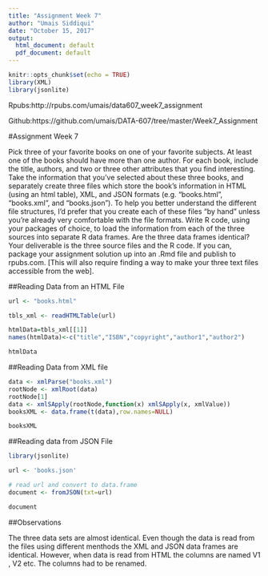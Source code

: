 ```yaml
---
title: "Assignment Week 7"
author: "Umais Siddiqui"
date: "October 15, 2017"
output:
  html_document: default
  pdf_document: default
---
```


```r
knitr::opts_chunk$set(echo = TRUE)
library(XML)
library(jsonlite)
```

Rpubs:http://rpubs.com/umais/data607_week7_assignment


Github:https://github.com/umais/DATA-607/tree/master/Week7_Assignment


#Assignment Week 7

Pick three of your favorite books on one of your favorite subjects.   At least one of the books should have more than one author.  For each book, include the title, authors, and two or three other attributes that you find interesting. Take the information that you've selected about these three books, and separately create three files which store the book's information in HTML (using an html table), XML, and JSON formats (e.g.  "books.html", "books.xml", and "books.json").  To help you better understand the different file structures, I'd prefer that you create each of these files "by hand" unless you're already very comfortable with the file formats. Write R code, using your packages of choice, to load the information from each of the three sources into separate R data frames.   Are the three data frames identical? Your deliverable is the three source files and the R code.  If you can, package your assignment solution up into an .Rmd file and publish to rpubs.com.  [This will also require finding a way to make your three text files accessible from the web]. 

##Reading Data from an HTML File
```r
url <- "books.html"

tbls_xml <- readHTMLTable(url)

htmlData=tbls_xml[[1]]
names(htmlData)<-c("title","ISBN","copyright","author1","author2")

htmlData


```


##Reading Data from XML file
```r
data <- xmlParse("books.xml")
rootNode <- xmlRoot(data)
rootNode[1]
data <- xmlSApply(rootNode,function(x) xmlSApply(x, xmlValue))
booksXML <- data.frame(t(data),row.names=NULL)

booksXML
```

##Reading data from JSON File
```r
library(jsonlite)

url <- 'books.json'

# read url and convert to data.frame
document <- fromJSON(txt=url)

document
```


##Observations

The three data sets are almost identical. Even though the data is read from the files using different menthods the XML and JSON data frames are identical. However, when data is read from HTML the columns are named V1 , V2 etc. The columns had to be renamed.